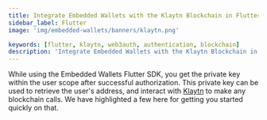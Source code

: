 ```yaml
---
title: Integrate Embedded Wallets with the Klaytn Blockchain in Flutter
sidebar_label: Flutter
image: 'img/embedded-wallets/banners/klaytn.png'

keywords: [flutter, klaytn, web3auth, authentication, blockchain]
description: 'Integrate Embedded Wallets with the Klaytn Blockchain in Flutter | Embedded Wallets'
---
```



While using the Embedded Wallets Flutter SDK, you get the private key within the user scope after successful authorization. This private key can be used to retrieve the user's address, and interact with [Klaytn](https://klaytn.foundation) to make any blockchain calls. We have highlighted a few here for getting you started quickly on that.

<EVMInteraction />
